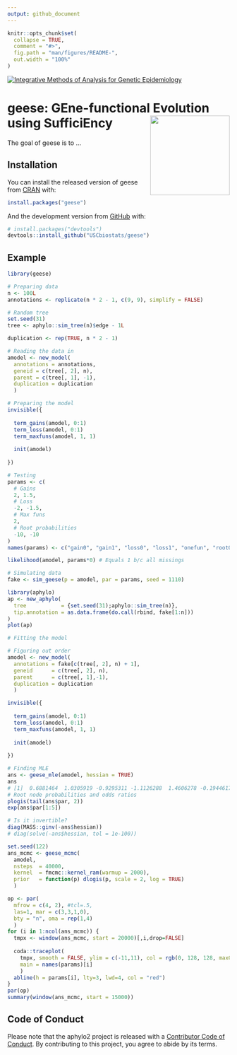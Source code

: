 ```yaml
---
output: github_document
---
```


<!-- README.md is generated from README.Rmd. Please edit that file -->

```r
knitr::opts_chunk$set(
  collapse = TRUE,
  comment = "#>",
  fig.path = "man/figures/README-",
  out.width = "100%"
)
```

[![Integrative Methods of Analysis for Genetic Epidemiology](https://raw.githubusercontent.com/USCbiostats/badges/master/tommy-image-badge.svg)](https://image.usc.edu)

# geese: **GE**ne-functional **E**volution using **S**uffici**E**ncy <img src="man/figures/logo.svg" align="right" width="180px"/>

<!-- badges: start -->
<!-- badges: end -->

The goal of geese is to ...

## Installation

You can install the released version of geese from [CRAN](https://CRAN.R-project.org) with:

``` r
install.packages("geese")
```

And the development version from [GitHub](https://github.com/) with:

``` r
# install.packages("devtools")
devtools::install_github("USCbiostats/geese")
```
## Example

```r
library(geese)

# Preparing data
n <- 100L
annotations <- replicate(n * 2 - 1, c(9, 9), simplify = FALSE)

# Random tree
set.seed(31)
tree <- aphylo::sim_tree(n)$edge - 1L

duplication <- rep(TRUE, n * 2 - 1)

# Reading the data in
amodel <- new_model(
  annotations = annotations,
  geneid = c(tree[, 2], n),
  parent = c(tree[, 1], -1),
  duplication = duplication
  )

# Preparing the model
invisible({
  
  term_gains(amodel, 0:1)
  term_loss(amodel, 0:1)
  term_maxfuns(amodel, 1, 1)
  
  init(amodel)
  
})

# Testing
params <- c(
  # Gains
  2, 1.5,
  # Loss
  -2, -1.5,
  # Max funs
  2, 
  # Root probabilities
  -10, -10
)
names(params) <- c("gain0", "gain1", "loss0", "loss1", "onefun", "root0", "root1")

likelihood(amodel, params*0) # Equals 1 b/c all missings

# Simulating data
fake <- sim_geese(p = amodel, par = params, seed = 1110)
```

```r
library(aphylo)
ap <- new_aphylo(
  tree           = {set.seed(31);aphylo::sim_tree(n)},
  tip.annotation = as.data.frame(do.call(rbind, fake[1:n]))
)
plot(ap)
```


```r
# Fitting the model

# Figuring out order
amodel <- new_model(
  annotations = fake[c(tree[, 2], n) + 1],
  geneid      = c(tree[, 2], n),
  parent      = c(tree[, 1],-1),
  duplication = duplication
  )

invisible({
  
  term_gains(amodel, 0:1)
  term_loss(amodel, 0:1)
  term_maxfuns(amodel, 1, 1)
  
  init(amodel)
  
})

# Finding MLE
ans <- geese_mle(amodel, hessian = TRUE)
ans
# [1]  0.6881464  1.0305919 -0.9295311 -1.1126288  1.4606278 -0.1944617 -1.0264741
# Root node probabilities and odds ratios
plogis(tail(ans$par, 2))
exp(ans$par[1:5])

# Is it invertible?
diag(MASS::ginv(-ans$hessian))
# diag(solve(-ans$hessian, tol = 1e-100))

```


```r
set.seed(122)
ans_mcmc <- geese_mcmc(
  amodel,
  nsteps  = 40000,
  kernel  = fmcmc::kernel_ram(warmup = 2000), 
  prior   = function(p) dlogis(p, scale = 2, log = TRUE)
  )
```

```r
op <- par(
  mfrow = c(4, 2), #tcl=.5,
  las=1, mar = c(3,3,1,0),
  bty = "n", oma = rep(1,4)
  )
for (i in 1:ncol(ans_mcmc)) {
  tmpx <- window(ans_mcmc, start = 20000)[,i,drop=FALSE]
  
  coda::traceplot(
    tmpx, smooth = FALSE, ylim = c(-11,11), col = rgb(0, 128, 128, maxColorValue = 255), 
    main = names(params)[i]
    )
  abline(h = params[i], lty=3, lwd=4, col = "red")
}
par(op)
summary(window(ans_mcmc, start = 15000))
```



## Code of Conduct
  
Please note that the aphylo2 project is released with a [Contributor Code of Conduct](https://contributor-covenant.org/version/2/0/CODE_OF_CONDUCT.html). By contributing to this project, you agree to abide by its terms.
